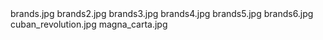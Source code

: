     
<PopImage className="w-full sm:w-[inherit] float-right clear-right sm:m-1 sm:ml-4" src={JPG_brands_jpg} alt="brands.jpg">
	brands.jpg
</PopImage>
<PopImage className="w-full sm:w-[inherit] float-left clear-left sm:m-1 sm:mr-4" src={JPG_brands2_jpg} alt="brands2.jpg">
	brands2.jpg
</PopImage>
<PopImage className="w-full sm:w-[inherit] float-right clear-right sm:m-1 sm:ml-4" src={JPG_brands3_jpg} alt="brands3.jpg">
	brands3.jpg
</PopImage>
<PopImage className="w-full sm:w-[inherit] float-left clear-left sm:m-1 sm:mr-4" src={JPG_brands4_jpg} alt="brands4.jpg">
	brands4.jpg
</PopImage>
<PopImage className="w-full sm:w-[inherit] float-right clear-right sm:m-1 sm:ml-4" src={JPG_brands5_jpg} alt="brands5.jpg">
	brands5.jpg
</PopImage>
<PopImage className="w-full sm:w-[inherit] float-left clear-left sm:m-1 sm:mr-4" src={JPG_brands6_jpg} alt="brands6.jpg">
	brands6.jpg
</PopImage>
<PopImage className="w-full sm:w-[inherit] float-right clear-right sm:m-1 sm:ml-4" src={JPG_cuban_revolution_jpg} alt="cuban_revolution.jpg">
	cuban_revolution.jpg
</PopImage>
<PopImage className="w-full sm:w-[inherit] float-left clear-left sm:m-1 sm:mr-4" src={JPG_magna_carta_jpg} alt="magna_carta.jpg">
	magna_carta.jpg
</PopImage>

